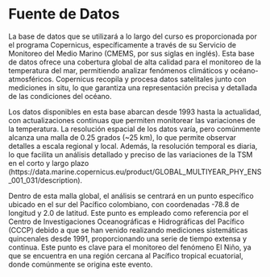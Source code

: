 # Fuente de Datos

La base de datos que se utilizará a lo largo del curso es proporcionada por el programa Copernicus, específicamente a través de su Servicio de Monitoreo del Medio Marino (CMEMS, por sus siglas en inglés). Esta base de datos ofrece una cobertura global de alta calidad para el monitoreo de la temperatura del mar, permitiendo analizar fenómenos climáticos y océano-atmosféricos. Copernicus recopila y procesa datos satelitales junto con mediciones in situ, lo que garantiza una representación precisa y detallada de las condiciones del océano.

Los datos disponibles en esta base abarcan desde 1993 hasta la actualidad, con actualizaciones continuas que permiten monitorear las variaciones de la temperatura. La resolución espacial de los datos varía, pero comúnmente alcanza una malla de 0.25 grados (~25 km), lo que permite observar detalles a escala regional y local. Además, la resolución temporal es diaria, lo que facilita un análisis detallado y preciso de las variaciones de la TSM en el corto y largo plazo (https://data.marine.copernicus.eu/product/GLOBAL_MULTIYEAR_PHY_ENS_001_031/description).

Dentro de esta malla global, el análisis se centrará en un punto específico ubicado en el sur del Pacífico colombiano, con coordenadas -78.8 de longitud y 2.0 de latitud. Este punto es empleado como referencia por el Centro de Investigaciones Oceanográficas e Hidrográficas del Pacífico (CCCP) debido a que se han venido realizando mediciones sistemáticas quincenales desde 1991, proporcionando una serie de tiempo extensa y continua. Este punto es clave para el monitoreo del fenómeno El Niño, ya que se encuentra en una región cercana al Pacífico tropical ecuatorial, donde comúnmente se origina este evento.

